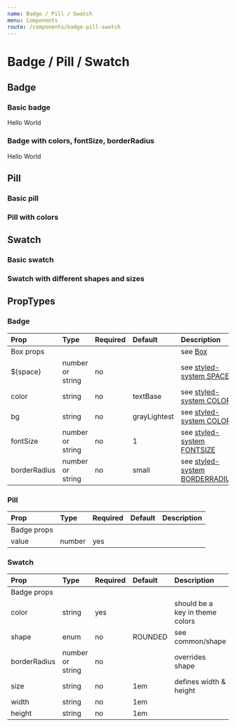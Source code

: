 ```yaml
---
name: Badge / Pill / Swatch
menu: Components
route: /components/badge-pill-swatch
---
```



# Badge / Pill / Swatch

## Badge

### Basic badge

<Playground>
    <Badge>Hello</Badge>
    <Badge>World</Badge>
</Playground>

### Badge with colors, fontSize, borderRadius

<Playground>
    <Badge color="white" bg="secondary" fontSize={3} borderRadius="base">Hello</Badge>
    <Badge color="white" bg="tertiary" fontSize={3} borderRadius="base">World</Badge>
</Playground>


## Pill

### Basic pill

<Playground>
    <Pill value={42} />
</Playground>

### Pill with colors

<Playground>
    <Pill value={127} bg="red" color="white" />
</Playground>


## Swatch

### Basic swatch

<Playground>
    <Swatch color="orange" />
</Playground>

### Swatch with different shapes and sizes

<Playground>
    <Swatch color="red" size="2em" />
    <Swatch color="yellow" size="3em" shape={Shape.CIRCLE} />
    <Swatch color="green" size="4em" shape={Shape.SQUARE} />
</Playground>



## PropTypes

### Badge
| Prop | Type | Required | Default | Description |
|:-----|:-----|:---------|:--------|:------------|
| Box props | | | | see [Box](/components/box) |
| ${space} | number or string | no | | see [styled-system SPACE](https://jxnblk.com/styled-system/#margin--padding) |
| color | string | no | textBase | see [styled-system COLOR](https://github.com/jxnblk/styled-system/blob/master/docs/api.md#color) |
| bg | string | no | grayLightest | see [styled-system COLOR](https://github.com/jxnblk/styled-system/blob/master/docs/api.md#color) |
| fontSize | number or string | no | 1 | see [styled-system FONTSIZE](https://github.com/jxnblk/styled-system/blob/master/docs/api.md#fontsize) |
| borderRadius | number or string | no | small | see [styled-system BORDERRADIUS](https://github.com/jxnblk/styled-system/blob/master/docs/api.md#borders) |

### Pill
| Prop | Type | Required | Default | Description |
|:-----|:-----|:---------|:--------|:------------|
| Badge props | | | | |
| value | number | yes | | |

### Swatch
| Prop | Type | Required | Default | Description |
|:-----|:-----|:---------|:--------|:------------|
| Badge props | | | | |
| color | string | yes | | should be a key in theme colors |
| shape | enum | no | ROUNDED | see common/shape |
| borderRadius | number or string | no | | overrides shape |
| size | string | no | 1em | defines width & height |
| width | string | no | 1em | |
| height | string | no | 1em | |
